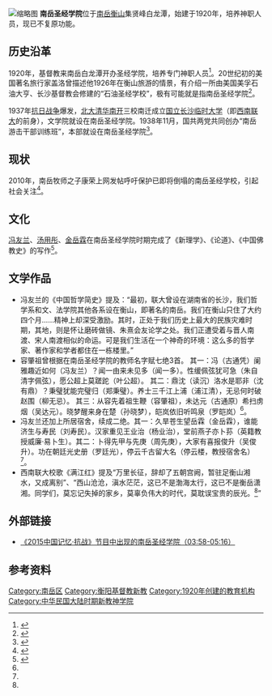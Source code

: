 [[File:Nanyue_Bible_Institute.jpg|缩略图]]
'''南岳圣经学院'''位于[[衡山|南岳衡山]]集贤峰白龙潭，始建于1920年，培养神职人员，现已不复原功能。

== 历史沿革 ==
1920年，基督教来南岳白龙潭开办圣经学院，培养专门神职人员<ref>{{Cite book|title=衡山县志|last=|first=|publisher=岳麓书社|year=1991年|isbn=7805205221|location=|page=611|pages=|chapter=第二十七篇 宗教民俗方言}}</ref>。20世纪初的美国著名旅行家盖洛曾描述他1926年在衡山旅游的情景，有介绍一所由美国美孚石油大亨、长沙基督教会修建的“石油圣经学校”，极有可能就是指南岳圣经学院<ref>{{Cite news|url=http://www.txhn.net/xzcsjy/hengy/201208/t20120801_19909.htm|title=“只希望能允许我们维修下房子”|last=张|first=湘辉|date=2012年8月|work=潇湘晨报|accessdate=|archive-date=2017-03-12|archive-url=https://web.archive.org/web/20170312060801/http://www.txhn.net/xzcsjy/hengy/201208/t20120801_19909.htm|dead-url=no}}</ref>。

1937年[[中国抗日战争|抗日战争]]爆发，[[北京大学|北大]][[清华大学|清华]][[南开大学|南开]]三校南迁成立[[国立长沙临时大学|国立长沙临时大学]]（即[[国立西南联合大学|西南联大]]的前身），文学院就设在南岳圣经学院。1938年11月，国共两党共同创办“南岳游击干部训练班”，本部就设在南岳圣经学院<ref name=":0">{{Cite news|url=http://epaper.voc.com.cn/sxdsb/html/2010-07/23/content_235757.htm|title=救救快倒塌的南岳圣经学院|last=王|first=立三|date=2010年7月23日|work=三湘都市报|accessdate=|archive-date=2020年3月31日|archive-url=https://web.archive.org/web/20200331201716/http://epaper.voc.com.cn/sxdsb/html/2010-07/23/content_235757.htm|dead-url=no}}</ref>。

== 现状 ==
2010年，南岳牧师之子康荣上网发帖呼吁保护已即将倒塌的南岳圣经学校，引起社会关注<ref>{{Cite news|url=http://news.sina.com.cn/s/p/2010-07-30/001620786777.shtml|title=网帖曝湖南南岳国共合作抗战遗址残破不堪(图)|last=李|first=俊杰|date=2010年7月30日|work=法制周报|accessdate=|archive-date=2017-02-19|archive-url=https://web.archive.org/web/20170219125614/http://news.sina.com.cn/s/p/2010-07-30/001620786777.shtml|dead-url=no}}</ref>。

== 文化 ==
[[冯友兰|冯友兰]]、[[汤用彤|汤用彤]]、[[金岳霖|金岳霖]]在南岳圣经学院时期完成了《新理学》、《论道》、《中国佛教史》的写作<ref name=":1">{{Cite news|url=https://cmsuiv3.aheading.com/Article/ArticleRead/2981230?from=singlemessage|title=八十年前，胡适、朱自清等大师云集白龙潭|author=谭浩泉|date=2018年6月2日|work=掌上衡阳客户端|author2=陈瑶光|accessdate=|archive-date=2018年7月31日|archive-url=https://web.archive.org/web/20180731093109/https://cmsuiv3.aheading.com/Article/ArticleRead/2981230?from=singlemessage}}</ref>。

== 文学作品 ==

* 冯友兰的《中国哲学简史》提及：“最初，联大曾设在湖南省的长沙，我们哲学系和文、法学院其他各系设在衡山，即著名的南岳。我们在衡山只住了大约四个月……精神上却深受激励。其时，正处于我们历史上最大的民族灾难时期，其地，则是怀让磨砖做镜、朱熹会友论学之处。我们正遭受着与晋人南渡、宋人南渡相似的命运。可是我们生活在一个神奇的环境：这么多的哲学家、著作家和学者都住在一栋楼里。”
* 容肇祖曾根据在南岳圣经学院的教师名字赋七绝3首。 其一：冯（古通凭）阑雅趣近如何（冯友兰）？闻一由来未见多（闻一多）。性缓佩弦犹可急（朱自清字佩弦），愿公超上莫蹉跎（叶公超）。 其二：鼎沈（读沉）洛水是耶非（沈有鼎）？秉璧犹能完璧归（郑秉璧）。养士三千江上浦（浦江清），无忌何时破赵围（柳无忌）。 其三：从容先着祖生鞭（容肇祖），未达元（古通原）希扫虏烟（吴达元）。晓梦醒来身在楚（孙晓梦），皑岚依旧听鸣泉（罗皑岚）<ref name=":1" />。
* 冯友兰还加上所居宿舍，续成二绝。其一：久旱苍生望岳霖（金岳霖），谁能济生与寿民（刘寿民）。汉家重见王业治（杨业治），堂前燕子亦卜荪（英籍教授威廉·易卜生）。其二：卜得先甲与先庚（周先庚），大家有喜报俊升（吴俊升）。功在朝廷光史册（罗廷光），停云千古留大名（停云楼，教授宿舍名）<ref name=":1" />。
* 西南联大校歌《满江红》提及“万里长征，辞却了五朝宫阙，暂驻足衡山湘水，又成离别”、“西山沧沧，滇水茫茫，这已不是渤海太行，这已不是衡岳潇湘。同学们，莫忘记失掉的家乡，莫辜负伟大的时代，莫耽误宝贵的辰光。<ref name=":1" />”

== 外部链接 ==
* [http://tv.cntv.cn/video/VSET100196597515/503c47dd0174449dbcade1215372608e 《2015中国记忆·抗战》节目中出现的南岳圣经学院（03:58-05:16）] {{Wayback|url=http://tv.cntv.cn/video/VSET100196597515/503c47dd0174449dbcade1215372608e |date=20150919211535 }}

== 参考资料 ==
{{Reflist|2}}
[[Category:南岳区|Category:南岳区]]
[[Category:衡阳基督教新教|Category:衡阳基督教新教]]
[[Category:1920年创建的教育机构|Category:1920年创建的教育机构]]
[[Category:中华民国大陆时期新教神学院|Category:中华民国大陆时期新教神学院]]